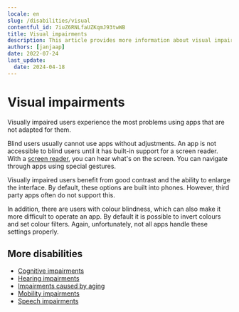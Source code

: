 ```yaml
---
locale: en
slug: /disabilities/visual
contentful_id: 7iuZ6RNLfaUZKqmJ93twWB
title: Visual impairments
description: This article provides more information about visual impairments.
authors: [janjaap]
date: 2022-07-24
last_update:
  date: 2024-04-18
---
```


# Visual impairments

Visually impaired users experience the most problems using apps that are not adapted for them.

Blind users usually cannot use apps without adjustments. An app is not accessible to blind users until it has built-in support for a screen reader. With a [screen reader](/en/stats/screen-reader), you can hear what's on the screen. You can navigate through apps using special gestures.

Visually impaired users benefit from good contrast and the ability to enlarge the interface. By default, these options are built into phones. However, third party apps often do not support this.

In addition, there are users with colour blindness, which can also make it more difficult to operate an app. By default it is possible to invert colours and set colour filters. Again, unfortunately, not all apps handle these settings properly.

<TwoColumnBlock>
  <LeftColumn>
    <ColumnRow>
      <Quote
        quote="How many hours a day I use my phone? How many hours do you use your eyes?"
        name="Jesse"
        imageSrc="/img/light/Jesse.png"
        alt="Photo Jesse"
        linkLabel="Read the interview with Jesse"
        url="/en/articles/jesse"
      />
    </ColumnRow>
  </LeftColumn>
  <RightColumn>
    <ColumnRow>
      <Quote
        quote="Accessibility features could also be aesthetically pleasing."
        name="Onno"
        imageSrc="/img/light/Interview met slechtziende gebruiker over mobiele applicaties op telefoons.jpg"
        alt="Photo Onno"
        linkLabel="Read the interview with Onno"
        url="/en/articles/onno"
      />
    </ColumnRow>
  </RightColumn>
</TwoColumnBlock>

## More disabilities

- [Cognitive impairments](/en/articles/disabilities/cognitive)
- [Hearing impairments](/en/articles/disabilities/hearing)
- [Impairments caused by aging](/en/articles/disabilities/aging)
- [Mobility impairments](/en/articles/disabilities/mobility)
- [Speech impairments](/en/articles/disabilities/speech)

## 
